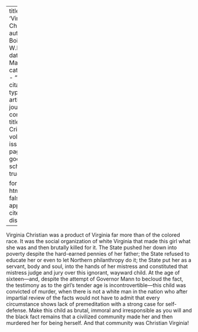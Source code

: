 
---
title: 'Virginia Christian'
author: Du Bois, W.E.B.
date: Mar. 1912
categories: 
  - ""
citation: 
  type: article-journal
  container-title: The Crisis
  volume: 4
  issue: 5
  page: 236
google-scholar: true

format:
  html:
    toc: false
    appendix-cite-as: display
---



Virginia Christian was a product of Virginia far more than of the colored race. It was the social organization of white Virginia that made this girl what she was and then brutally killed for it. The State pushed her down into poverty despite the hard-earned pennies of her father; the State refused to educate her or even to let Northern philanthropy do it; the State put her as a servant, body and soul, into the hands of her mistress and constituted that mistress judge and jury over this ignorant, wayward child. At the age of sixteen—and, despite the attempt of Governor Mann to becloud the fact, the testimony as to the girl's tender age is incontrovertible---this child was convicted of murder, when there is not a white man in the nation who after impartial review of the facts would not have to admit that every circumstance shows lack of premeditation with a strong case for self-defense. Make this child as brutal, immoral and irresponsible as you will and the black fact remains that a civilized community made her and then murdered her for being herself. And that community was Christian Virginia!

